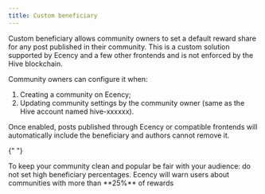 ```yaml
---
title: Custom beneficiary
---
```



Custom beneficiary allows community owners to set a default reward share for any post published in their community. This is a custom solution supported by Ecency and a few other frontends and is not enforced by the Hive blockchain.

Community owners can configure it when:

1. Creating a community on Ecency;
2. Updating community settings by the community owner (same as the Hive account named hive-xxxxxx).

Once enabled, posts published through Ecency or compatible frontends will automatically include the beneficiary and authors cannot remove it.

{" "}

<Aside type="tip">
  To keep your community clean and popular be fair with your audience: do not
  set high beneficiary percentages. Ecency will warn users about communities
  with more than **25%** of rewards
</Aside>
